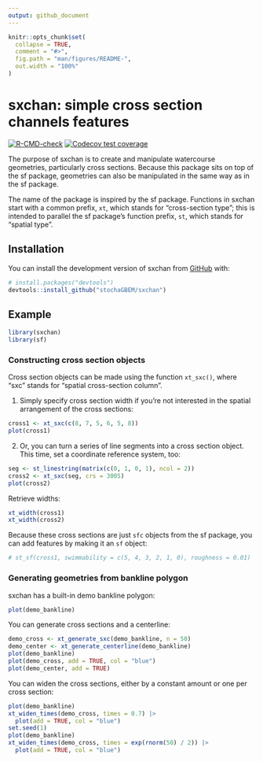```yaml
---
output: github_document
---
```


<!-- README.md is generated from README.Rmd. Please edit that file -->

```r
knitr::opts_chunk$set(
  collapse = TRUE,
  comment = "#>",
  fig.path = "man/figures/README-",
  out.width = "100%"
)
```

# sxchan: simple cross section channels features

<!-- badges: start -->
[![R-CMD-check](https://github.com/stochaGBEM/sxchan/actions/workflows/R-CMD-check.yaml/badge.svg)](https://github.com/stochaGBEM/sxchan/actions/workflows/R-CMD-check.yaml)
[![Codecov test coverage](https://codecov.io/gh/stochaGBEM/sxchan/branch/main/graph/badge.svg)](https://app.codecov.io/gh/stochaGBEM/sxchan?branch=main)
<!-- badges: end -->

The purpose of sxchan is to create and manipulate watercourse geometries, particularly cross sections. Because this package sits on top of the sf package, geometries can also be manipulated in the same way as in the sf package.

The name of the package is inspired by the sf package. Functions in sxchan start with a common prefix, `xt`, which stands for "cross-section type"; this is intended to parallel the sf package's function prefix, `st`, which stands for "spatial type".

## Installation

You can install the development version of sxchan from [GitHub](https://github.com/) with:

``` r
# install.packages("devtools")
devtools::install_github("stochaGBEM/sxchan")
```

## Example

```r
library(sxchan)
library(sf)
```

### Constructing cross section objects

Cross section objects can be made using the function `xt_sxc()`, where "sxc" stands for "spatial cross-section column".

1. Simply specify cross section width if you're not interested in the spatial arrangement of the cross sections:

```r
cross1 <- xt_sxc(c(8, 7, 5, 6, 5, 8))
plot(cross1)
```

2. Or, you can turn a series of line segments into a cross section object. This time, set a coordinate reference system, too:

```r
seg <- st_linestring(matrix(c(0, 1, 0, 1), ncol = 2))
cross2 <- xt_sxc(seg, crs = 3005)
plot(cross2)
```

Retrieve widths:

```r
xt_width(cross1)
xt_width(cross2)
```

Because these cross sections are just `sfc` objects from the sf package, you can add features by making it an `sf` object:

```r
# st_sf(cross1, swimmability = c(5, 4, 3, 2, 1, 0), roughness = 0.01)
```

### Generating geometries from bankline polygon

sxchan has a built-in demo bankline polygon:

```r
plot(demo_bankline)
```

You can generate cross sections and a centerline:

```r
demo_cross <- xt_generate_sxc(demo_bankline, n = 50)
demo_center <- xt_generate_centerline(demo_bankline)
plot(demo_bankline)
plot(demo_cross, add = TRUE, col = "blue")
plot(demo_center, add = TRUE)
```

You can widen the cross sections, either by a constant amount or one per cross section:

```r
plot(demo_bankline)
xt_widen_times(demo_cross, times = 0.7) |> 
  plot(add = TRUE, col = "blue")
set.seed(1)
plot(demo_bankline)
xt_widen_times(demo_cross, times = exp(rnorm(50) / 2)) |> 
  plot(add = TRUE, col = "blue")
```


